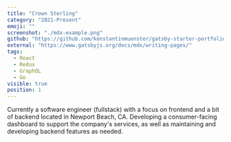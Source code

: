 ```yaml
---
title: "Crown Sterling"
category: "2021-Present"
emoji: ""
screenshot: "./mdx-example.png"
github: "https://github.com/konstantinmuenster/gatsby-starter-portfolio-minimal"
external: "https://www.gatsbyjs.org/docs/mdx/writing-pages/"
tags:
  - React
  - Redux
  - GraphQL
  - Go
visible: true
position: 1
---
```


Currently a software engineer (fullstack) with a focus on frontend and a bit of backend located in Newport Beach, CA. Developing a consumer-facing dashboard to support the company's services, as well as maintaining and developing backend features as needed.

